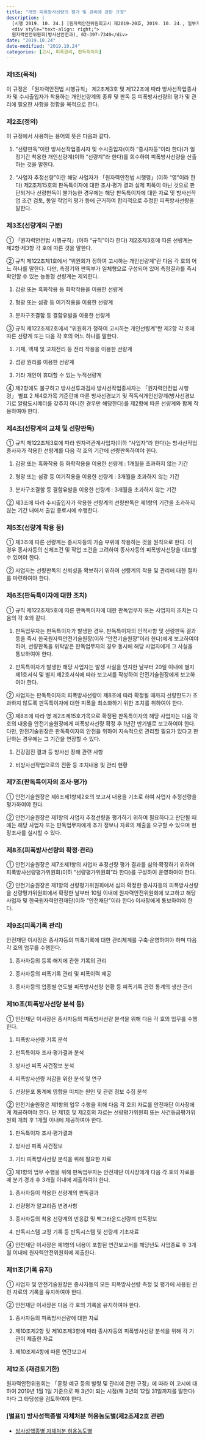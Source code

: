```yaml
---
title: "개인 피폭방사선량의 평가 및 관리에 관한 규정"
description: |
  [시행 2019. 10. 24.] [원자력안전위원회고시 제2019-20호, 2019. 10. 24., 일부개정]<br><br>
  <div style="text-align: right;">
  원자력안전위원회(방사선안전과), 02-397-7340</div>
date: "2019.10.24"
date-modified: "2019.10.24"
categories: [고시, 피폭관리, 판독특이자]
---
```



### 제1조(목적)

::: {.callout-note title="제1조(목적)" collapse="open" appearance="minimal"}
이 규정은 「원자력안전법 시행규칙」 제2조제3호 및 제122조에 따라 방사선작업종사자 및 수시출입자가 착용하는 개인선량계의 종류 및 판독 등 피폭방사선량의 평가 및 관리에 필요한 사항을 정함을 목적으로 한다.
:::

### 제2조(정의)

::: {.callout-note title="제2조(정의)" collapse="open" appearance="minimal"}
이 규정에서 사용하는 용어의 뜻은 다음과 같다.  

1. "선량판독"이란 방사선작업종사자 및 수시출입자(이하 "종사자등"이라 한다)가 일정기간 착용한 개인선량계(이하 "선량계"라 한다)를 회수하여 피폭방사선량을 산출하는 것을 말한다. 

2. "사업자 추정선량"이란 해당 사업자가 「원자력안전법 시행령」(이하 "영"이라 한다) 제2조제15호의 판독특이자에 대한 조사·평가 결과 실제 피폭이 아닌 것으로 판단되거나 선량판독이 불가능한 경우에는 해당 판독특이자에 대한 자료 및 방사선작업 조건 검토, 동일 작업의 평가 등에 근거하여 합리적으로 추정한 피폭방사선량을 말한다. 
:::

### 제3조(선량계의 구분)

::: {.callout-note title="제3조(선량계의 구분)" collapse="open" appearance="minimal"}
① 「원자력안전법 시행규칙」(이하 "규칙"이라 한다) 제2조제3호에 따른 선량계는 제2항·제3항 각 호에 따른 것을 말한다. 

② 규칙 제122조제1호에서 "위원회가 정하여 고시하는 개인선량계"란 다음 각 호의 어느 하나를 말한다. 다만, 측정기와 판독부가 일체형으로 구성되어 있어 측정결과를 즉시 확인할 수 있는 능동형 선량계는 제외한다. 

1. 감광 또는 흑화작용 등 화학작용을 이용한 선량계 

2. 형광 또는 섬광 등 여기작용을 이용한 선량계 

3. 분자구조결함 등 결함유발을 이용한 선량계 

③ 규칙 제122조제2호에서 "위원회가 정하여 고시하는 개인선량계"란 제2항 각 호에 따른 선량계 또는 다음 각 호의 어느 하나를 말한다. 

1. 기체, 액체 및 고체전리 등 전리 작용을 이용한 선량계 

2. 섬광 원리를 이용한 선량계 

3. 기타 개인이 휴대할 수 있는 누적선량계 

④ 제2항에도 불구하고 방사선투과검사 방사선작업종사자는 「원자력안전법 시행령」 별표 2 제4호가목 기준란에 따른 방사선경보기 및 직독식개인선량계(방사선경보기로 알람도시메터를 갖추지 아니한 경우만 해당한다)를 제2항에 따른 선량계와 함께 착용하여야 한다. 
:::

### 제4조(선량계의 교체 및 선량판독)

::: {.callout-note title="제4조(선량계의 교체 및 선량판독)" collapse="open" appearance="minimal"}
 ① 규칙 제122조제3호에 따라 원자력관계사업자(이하 "사업자"라 한다)는 방사선작업종사자가 착용한 선량계를 다음 각 호의 기간에 선량판독하여야 한다. 

1. 감광 또는 흑화작용 등 화학작용을 이용한 선량계 : 1개월을 초과하지 않는 기간 

2. 형광 또는 섬광 등 여기작용을 이용한 선량계 : 3개월을 초과하지 않는 기간 

3. 분자구조결함 등 결함유발을 이용한 선량계 : 3개월을 초과하지 않는 기간 

② 제3조에 따라 수시출입자가 착용한 선량계의 선량판독은 제1항의 기간을 초과하지 않는 기간 내에서 출입 종료시에 수행한다. 
:::

### 제5조(선량계 착용 등)

::: {.callout-note title="제5조(선량계 착용 등)" collapse="open" appearance="minimal"}
① 제3조에 따른 선량계는 종사자등의 가슴 부위에 착용하는 것을 원칙으로 한다. 이 경우 종사자등의 신체조건 및 작업 조건을 고려하여 종사자등의 피폭방사선량을 대표할 수 있어야 한다. 

② 사업자는 선량판독의 신뢰성을 확보하기 위하여 선량계의 착용 및 관리에 대한 절차를 마련하여야 한다. 
:::

### 제6조(판독특이자에 대한 조치)

::: {.callout-note title="제6조(판독특이자에 대한 조치)" collapse="open" appearance="minimal"}
 ① 규칙 제122조제5호에 따른 판독특이자에 대한 판독업무자 또는 사업자의 조치는 다음의 각 호와 같다. 

1. 판독업무자는 판독특이자가 발생한 경우, 판독특이자의 인적사항 및 선량판독 결과 등을 즉시 한국원자력안전기술원장(이하 "안전기술원장"이라 한다)에게 보고하여야 하며, 선량판독을 위탁받은 판독업무자의 경우 동시에 해당 사업자에게 그 사실을 통보하여야 한다. 

2. 판독특이자가 발생한 해당 사업자는 발생 사실을 인지한 날부터 20일 이내에 별지 제1호서식 및 별지 제2호서식에 따라 보고서를 작성하여 안전기술원장에게 보고하여야 한다. 

② 사업자는 판독특이자의 피폭방사선량이 제8조에 따라 확정될 때까지 선량한도가 초과하지 않도록 판독특이자에 대한 피폭을 최소화하기 위한 조치를 취하여야 한다. 

③ 제8조에 따라 영 제2조제15호가목으로 확정된 판독특이자의 해당 사업자는 다음 각 호의 내용을 안전기술원장에게 피폭방사선량 확정 후 1년간 반기별로 보고하여야 한다. 다만, 안전기술원장은 판독특이자의 안전을 위하여 지속적으로 관리할 필요가 있다고 판단하는 경우에는 그 기간을 연장할 수 있다. 

1. 건강검진 결과 등 방사선 장해 관련 사항 

2. 비방사선작업으로의 전환 등 조치내용 및 관리 현황 
:::

### 제7조(판독특이자의 조사·평가)

::: {.callout-note title="제7조(판독특이자의 조사·평가)" collapse="open" appearance="minimal"}
① 안전기술원장은 제6조제1항제2호의 보고서 내용을 기초로 하여 사업자 추정선량을 평가하여야 한다. 

② 안전기술원장은 제1항의 사업자 추정선량을 평가하기 위하여 필요하다고 판단될 때에는 해당 사업자 또는 판독업무자에게 추가 정보나 자료의 제출을 요구할 수 있으며 현장조사를 실시할 수 있다. 
:::


### 제8조(피폭방사선량의 확정·관리)

::: {.callout-note title="제8조(피폭방사선량의 확정·관리)" collapse="open" appearance="minimal"}
① 안전기술원장은 제7조제1항의 사업자 추정선량 평가 결과를 심의·확정하기 위하여 피폭방사선량평가위원회(이하 "선량평가위원회"라 한다)를 구성하여 운영하여야 한다. 

② 안전기술원장은 제1항의 선량평가위원회에서 심의·확정한 종사자등의 피폭방사선량을 선량평가위원회에서 확정한 날부터 10일 이내에 원자력안전위원회에 보고하고 해당 사업자 및 한국원자력안전재단(이하 "안전재단"이라 한다) 이사장에게 통보하여야 한다.
:::

### 제9조(피폭기록 관리)

::: {.callout-note title="제9조(피폭기록 관리)" collapse="open" appearance="minimal"}
안전재단 이사장은 종사자등의 피폭기록에 대한 관리체계를 구축·운영하여야 하며 다음 각 호의 업무를 수행한다.  

1. 종사자등의 등록·해지에 관한 기록의 관리 

2. 종사자등의 피폭기록 관리 및 피폭이력 제공 

3. 종사자등의 업종별·연도별 피폭방사선량 현황 등 피폭기록 관련 통계의 생산·관리 
:::

### 제10조(피폭방사선량 분석 등)

::: {.callout-note title="제10조(피폭방사선량 분석 등)" collapse="open" appearance="minimal"}
① 안전재단 이사장은 종사자등의 피폭방사선량 분석을 위해 다음 각 호의 업무를 수행한다. 

1. 피폭방사선량 기록 분석 

2. 판독특이자 조사·평가결과 분석 

3. 방사선 피폭 사건정보 분석 

4. 피폭방사선량 저감을 위한 분석 및 연구 

5. 선량분포 통계에 영향을 미치는 원인 및 관련 정보 수집 분석 

② 안전기술원장은 제1항의 업무 수행을 위해 다음 각 호의 자료를 안전재단 이사장에게 제공하여야 한다. 단 제1호 및 제2호의 자료는 선량평가위원회 또는 사건등급평가위원회 개최 후 1개월 이내에 제공하여야 한다. 

1. 판독특이자 조사·평가결과 

2. 방사선 피폭 사건정보 

3. 기타 피폭방사선량 분석을 위해 필요한 자료 

③ 제1항의 업무 수행을 위해 판독업무자는 안전재단 이사장에게 다음 각 호의 자료를 매 분기 경과 후 3개월 이내에 제출하여야 한다. 

1. 종사자등이 착용한 선량계의 판독결과 

2. 선량평가 알고리즘 변경사항 

3. 종사자등의 착용 선량계의 반응값 및 백그라운드선량계 판독정보 

4. 판독시스템 교정 기록 등 판독시스템 및 선량계 기초자료 

④ 안전재단 이사장은 제1항의 내용이 포함된 연간보고서를 해당년도 사업종료 후 3개월 이내에 원자력안전위원회에 제출한다. 
:::

### 제11조(기록 유지)

::: {.callout-note title="제11조(기록 유지)" collapse="open" appearance="minimal"}
① 사업자 및 안전기술원장은 종사자등의 모든 피폭방사선량 측정 및 평가에 사용된 관련 자료의 기록을 유지하여야 한다. 

② 안전재단 이사장은 다음 각 호의 기록을 유지하여야 한다. 

1. 종사자등의 피폭방사선량에 대한 자료 

2. 제10조제2항 및 제10조제3항에 따라 종사자등의 피폭방사선량 분석을 위해 각 기관이 제출한 자료 

3. 제10조제4항에 따른 연간보고서 
:::


### 제12조 (재검토기한)

::: {.callout-note title="제12조(재검토기한)" collapse="open" appearance="minimal"}
원자력안전위원회는 「훈령·예규 등의 발령 및 관리에 관한 규정」에 따라 이 고시에 대하여 2019년 1월 1일 기준으로 매 3년이 되는 시점(매 3년의 12월 31일까지를 말한다)마다 그 타당성을 검토하여야 한다.
:::

###  [별표1] 방사성핵종별 자체처분 허용농도별(제2조제2호 관련)

-   [방사성핵종별 자체처분 허용농도별](/archive/[별표 1] 방사성핵종별 자체처분 허용농도(제2조제2호 관련)(방사성폐기물 분류 및 자체처분 기준에 관한 규정).pdf)
